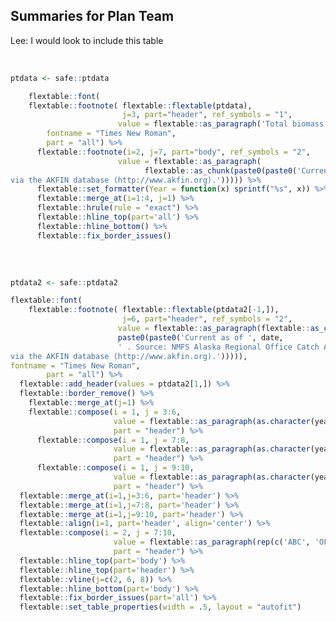 ## Summaries for Plan Team

Lee: I would look to include this table

<br>

```r
ptdata <- safe::ptdata

    flextable::font(
    flextable::footnote( flextable::flextable(ptdata), 
                         j=3, part="header", ref_symbols = "1", 
                        value = flextable::as_paragraph('Total biomass (age 4+) estimates from age-structured model.')),
        fontname = "Times New Roman",
        part = "all") %>% 
      flextable::footnote(i=2, j=7, part="body", ref_symbols = "2", 
                        value = flextable::as_paragraph(
                              flextable::as_chunk(paste0(paste0('Current as of ', date, ' . Source: NMFS Alaska Regional Office Catch Accounting System
via the AKFIN database (http://www.akfin.org).'))))) %>% 
      flextable::set_formatter(Year = function(x) sprintf("%s", x)) %>% 
      flextable::merge_at(i=1:4, j=1) %>% 
      flextable::hrule(rule = "exact") %>% 
      flextable::hline_top(part='all') %>% 
      flextable::hline_bottom() %>% 
      flextable::fix_border_issues()
      
```

<br>

```r
ptdata2 <- safe::ptdata2

flextable::font(
    flextable::footnote( flextable::flextable(ptdata2[-1,]), 
                         j=6, part="header", ref_symbols = "2", 
                        value = flextable::as_paragraph(flextable::as_chunk(
                        paste0(paste0('Current as of ', date, 
                        ' . Source: NMFS Alaska Regional Office Catch Accounting System
via the AKFIN database (http://www.akfin.org).'))))),
fontname = "Times New Roman",
        part = "all") %>% 
  flextable::add_header(values = ptdata2[1,]) %>% 
  flextable::border_remove() %>% 
    flextable::merge_at(j=1) %>% 
    flextable::compose(i = 1, j = 3:6, 
                       value = flextable::as_paragraph(as.character(year-1)), 
                       part = "header") %>% 
      flextable::compose(i = 1, j = 7:8, 
                       value = flextable::as_paragraph(as.character(year)), 
                       part = "header") %>% 
      flextable::compose(i = 1, j = 9:10, 
                       value = flextable::as_paragraph(as.character(year+1)), 
                       part = "header") %>% 
  flextable::merge_at(i=1,j=3:6, part='header') %>% 
  flextable::merge_at(i=1,j=7:8, part='header') %>% 
  flextable::merge_at(i=1,j=9:10, part='header') %>%
  flextable::align(i=1, part='header', align='center') %>% 
  flextable::compose(i = 2, j = 7:10, 
                       value = flextable::as_paragraph(rep(c('ABC', 'OFL'), 2)), 
                       part = "header") %>% 
  flextable::hline_top(part='body') %>% 
  flextable::hline_top(part='header') %>% 
  flextable::vline(j=c(2, 6, 8)) %>% 
  flextable::hline_bottom(part='body') %>% 
  flextable::fix_border_issues(part='all') %>% 
  flextable::set_table_properties(width = .5, layout = "autofit")
  
```
